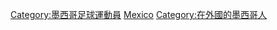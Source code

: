 [[Category:墨西哥足球運動員|Category:墨西哥足球運動員]]
[[Category:各國旅外足球運動員|Mexico]]
[[Category:在外國的墨西哥人|Category:在外國的墨西哥人]]